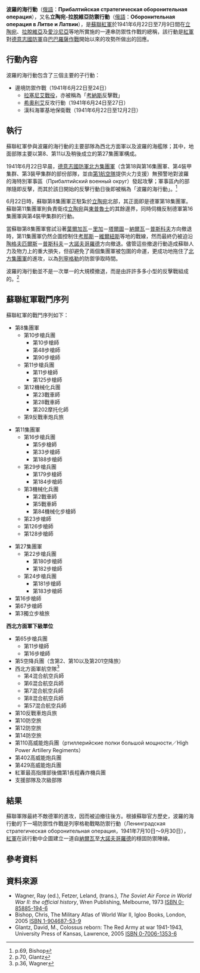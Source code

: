 {{no footnotes|time=2019-08-29T20:52:36+00:00}}
{{refimprove|time=2016-03-19T16:06:44+00:00}}
{{Infobox Military Conflict
|conflict=波羅的海行動<br />Прибалтийская стратегическая оборонительная операция
|image=[[File:Прибалтийская_операция.gif|Прибалтийская операция.gif]]
|caption=1941年6月22日至7月10日，波羅的海行動局勢圖
|partof=[[第二次世界大戰|第二次世界大戰]][[蘇德戰爭|蘇德戰爭]]
|place=[[蘇聯|蘇聯]][[波羅的海|波羅的海]]區域
|date=1941年6月22日～1941年7月10日
|result=德國勝利、控制波羅的海三國
|combatant1=[[File:Flag_of_Nazi_Germany_(1933-1945).svg|22px]] [[纳粹德國|纳粹德國]]
|combatant2=[[File:Flag_of_the_Soviet_Union.svg|20px]] [[蘇聯|蘇聯]]
|commander1=[[File:Flag_of_Nazi_Germany_(1933-1945).svg|22px]] [[威廉·馮·里布|威廉·馮·里布]]
|commander2=[[File:Flag_of_the_Soviet_Union.svg|20px]] 庫尤多·庫茲涅佐夫
|strength1=655000人<br/>7673門火炮及迫擊炮<br/>1389輛坦克<br/>1070架飛機
|strength2=348000人<br/>5573門火炮及迫擊炮<br/>1393輛坦克<br/>1210架飛機
|casualties1=不詳
|casualties2=88486人
|}}
{{Campaignbox Axis-Soviet War}}
{{Campaignbox Barbarossa}}
'''波羅的海行動'''（[[俄語|俄語]]：'''Прибалтийская стратегическая оборонительная операция'''），又名'''立陶宛-拉脫維亞防禦行動'''（[[俄語|俄語]]：'''Oборонительная операция в Литве и Латвии'''），是[[蘇聯紅軍|蘇聯紅軍]]於1941年6月22日至7月9日間在[[立陶宛|立陶宛]]、[[拉脫維亞|拉脫維亞]]及[[愛沙尼亞|愛沙尼亞]]等地所實施的一連串防禦性作戰的總稱，該行動是[[苏联红军|紅軍]]對[[德意志國防軍|德意志國防軍]]自[[巴巴羅薩作戰|巴巴羅薩作戰]]開始以來的攻勢所做出的回應。

== 行動內容 ==
波羅的海行動包含了三個主要的子行動：
*邊境防禦作戰（1941年6月22日至24日）
** [[拉塞尼艾戰役|拉塞尼艾戰役]]，亦被稱為「[[考納斯|考納斯]]反擊戰」
** [[希奥利艾|希奧利艾]]反攻行動（1941年6月24日至27日）
** 漢科海軍基地保衛戰（1941年6月22日至12月2日）

== 執行 ==
蘇聯紅軍參與波羅的海行動的主要部隊為西北方面軍以及波羅的海艦隊；其中，地面部隊主要以第8、第11以及稍後成立的第27集團軍構成。

1941年6月22日早晨，[[德意志國防軍|德意志國防軍]][[北方集團軍|北方集團軍]]（含第18與第16集團軍、第4裝甲集群、第3裝甲集群的部份部隊，並由[[德國國防軍空軍第1航空隊|第1航空隊]]提供火力支援）無預警地對波羅的海特別軍事區（Прибалтийский военный округ）發起攻擊；軍事區內的部隊隨即反擊，而其於該日開始的反擊行動日後即被稱為「波羅的海行動」。<ref>p.69, Bishop</ref>

6月22日時，蘇聯第8集團軍正駐紮於[[立陶宛|立陶宛]]北部，其正面即是德軍第18集團軍。蘇聯第11集團軍則負責衛戍[[立陶宛|立陶宛]]與[[東普魯士|東普魯士]]的其餘邊界，同時伺機反制德軍第16集團軍與第4裝甲集群的行動。

當蘇聯第8集團軍嘗試沿著[[葉爾加瓦|葉爾加瓦]]－[[里加|里加]]－[[塔尔图|塔爾圖]]－[[納爾瓦|納爾瓦]]－[[普斯科夫|普斯科夫]]方向撤退時，第11集團軍仍然企圖控制住[[考那斯|考那斯]]－[[維爾紐斯|維爾紐斯]]等地的戰線，然而最終仍被迫沿[[陶格夫匹爾斯|陶格夫匹爾斯]]－[[普斯科夫|普斯科夫]]－[[大诺夫哥罗德|大諾夫哥羅德]]方向撤退。儘管這些撤退行動造成蘇聯人力及物力上的重大損失，但卻避免了兩個集團軍被包圍的命運，更成功地拖住了[[北方集團軍|北方集團軍]]的進攻，以為[[列寧格勒|列寧格勒]]的防禦爭取時間。

波羅的海行動並不是一次單一的大規模撤退，而是由許許多多小型的反擊戰組成的。<ref>p.70, Glantz</ref>

== 蘇聯紅軍戰鬥序列 ==
蘇聯紅軍的戰鬥序列如下：
* 第8集團軍
** 第10步槍兵團
*** 第10步槍師
*** 第48步槍師
*** 第90步槍師
** 第11步槍兵團
*** 第11步槍師
*** 第125步槍師
** 第12機械化兵團
*** 第23戰車師
*** 第28戰車師
*** 第202摩托化師
** 第9反戰車炮兵旅

* 第11集團軍
** 第16步槍兵團
*** 第5步槍師
*** 第33步槍師
*** 第188步槍師
** 第29步槍兵團
*** 第179步槍師
*** 第184步槍師
** 第3機械化兵團
*** 第2戰車師
*** 第5戰車師
*** 第84機械化步槍師
** 第23步槍師
** 第126步槍師
** 第128步槍師

* 第27集團軍
** 第22步槍兵團 
*** 第180步槍師
*** 第182步槍師
** 第24步槍兵團
*** 第181步槍師
*** 第183步槍師
* 第16步槍師
* 第67步槍師
* 第3獨立步槍旅
'''西北方面軍下級單位'''
* 第65步槍兵團
** 第11步槍師
** 第16步槍師
* 第5空降兵團（含第2、第10以及第201空降旅） 
* 西北方面軍航空隊<ref>p.36, Wagner</ref>
** 第4混合航空兵師
** 第6混合航空兵師
** 第7混合航空兵師
** 第8混合航空兵師
** 第57混合航空兵師
* 第10反戰車炮兵旅
* 第10防空旅
* 第12防空旅
* 第14防空旅
* 第110高威能炮兵團（ртиллерийские полки большой мощности／High Power Artillery Regiments）
* 第402高威能炮兵團
* 第429高威能炮兵團
* 紅軍最高指揮部後備第1長程轟炸機兵團
* 支援部隊及次級部隊

== 結果 ==
蘇聯軍隊最終不敵德軍的進攻，因而被迫撤往後方。根據蘇聯官方歷史，波羅的海行動的下一場防禦性作戰是列寧格勒戰略防禦行動（Ленинградская стратегическая оборонительная операция，1941年7月10日～9月30日），[[苏联红军|紅軍]]在該行動中企圖建立一道自[[納爾瓦|納爾瓦]]至[[大诺夫哥罗德|大諾夫哥羅德]]的穩固防禦陣線。

== 參考資料 ==
{{Reflist}}

== 資料來源 ==
* Wagner, Ray (ed.), Fetzer, Leland, (trans.), ''The Soviet Air Force in World War II: the official history'', Wren Publishing, Melbourne, 1973 [[Special:BookSources/0858851946|ISBN 0-85885-194-6]]
* Bishop, Chris, The Military Atlas of World War II, Igloo Books, London, 2005 [[Special:BookSources/1904687539|ISBN 1-904687-53-9]]
* Glantz, David, M., Colossus reborn: The Red Army at war 1941-1943, University Press of Kansas, Lawrence, 2005 [[Special:BookSources/0700613536|ISBN 0-7006-1353-6]]